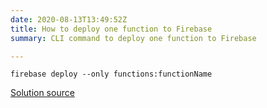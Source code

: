 ```yaml
---
date: 2020-08-13T13:49:52Z
title: How to deploy one function to Firebase
summary: CLI command to deploy one function to Firebase

---
```


```
firebase deploy --only functions:functionName
```

[Solution source](https://stackoverflow.com/a/54051611/7250087)
